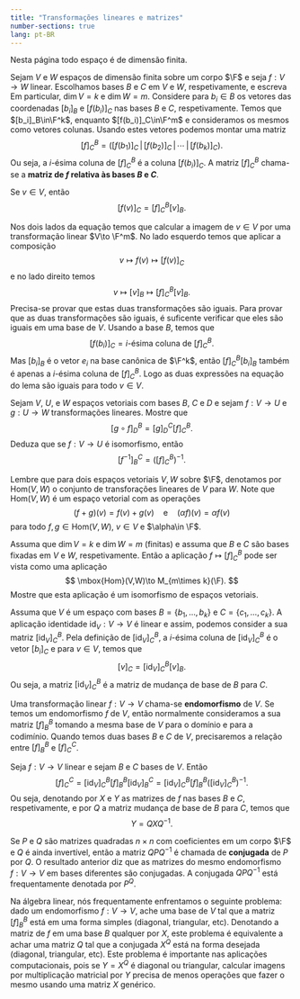 ```yaml
--- 
title: "Transformações lineares e matrizes"
number-sections: true
lang: pt-BR
--- 
```


Nesta página todo espaço é de dimensão finita.

Sejam $V$ e $W$ espaços de dimensão finita sobre um corpo $\F$ e seja $f:V\to W$ linear. Escolhamos bases $B$ e $C$ em $V$ e $W$, respetivamente, e escreva
\begin{align*}
B&=\{b_1,\ldots,b_k\}\\
C&=\{c_1,\ldots,c_m\}.
\end{align*}
Em particular, $\dim V=k$ e $\dim W =m$. Considere para $b_i\in B$ os vetores das coordenadas $[b_i]_B$ e $[f(b_i)]_C$ nas bases $B$ e $C$, respetivamente. Temos que $[b_i]_B\in\F^k$, enquanto $[f(b_i)]_C\in\F^m$ e consideramos os mesmos como vetores colunas. Usando estes vetores podemos montar uma matriz
$$
[f]_C^B=\left([f(b_1)]_C\, |\, [f(b_2)]_C\, |\, \cdots\, | \,[f(b_k)]_C\right).
$$
Ou seja, a $i$-ésima coluna de $[f]_C^B$ é a coluna $[f(b_i)]_C$. A matriz $[f]_C^B$ chama-se a <b>matriz de $f$ relativa às bases $B$ e $C$</b>.

:::{#lem-}
Se $v\in V$, então
$$
[f(v)]_C=[f]_C^B[v]_B.
$$
:::


:::{.proof}
Nos dois lados da equação temos que calcular a imagem de $v\in V$ por uma transformação linear $V\to \F^m$. No lado esquerdo temos que aplicar a composição
$$
v\mapsto f(v)\mapsto [f(v)]_C
$$
e no lado direito temos
$$
v\mapsto [v]_B\mapsto [f]^B_C[v]_B.
$$
Precisa-se provar que estas duas transformações são iguais.
Para provar que as duas transformações são iguais, é suficente verificar que eles são iguais em uma base de $V$. Usando a base $B$, temos que
$$
[f(b_i)]_C=\mbox{$i$-ésima coluna de $[f]_C^B$}.
$$
Mas $[b_i]_B$ é o vetor $e_i$ na base canônica de $\F^k$, então $[f]_C^B[b_i]_B$ também é apenas a $i$-ésima coluna de $[f]_C^B$. Logo as duas expressões na equação do lema são iguais para todo $v\in V$.
:::


:::{#exr-mat1}
Sejam $V$, $U$, e $W$ espaços vetoriais com bases $B$, $C$ e $D$ e sejam $f:V\to U$ e $g:U\to W$ transformações lineares. Mostre que
$$
[g\circ f]_D^B=[g]_D^C[f]_C^B.
$$
Deduza que se $f:V\to U$ é isomorfismo, então
$$
[f^{-1}]_B^C=\left([f]_C^B\right)^{-1}.
$$
:::


:::{#exr-mat2}
Lembre que para dois espaços vetoriais $V,W$ sobre $\F$, denotamos por $\mbox{Hom}(V,W)$ o conjunto de transforações lineares de $V$ para $W$. Note que $\mbox{Hom}(V,W)$ é um espaço vetorial com as operações
$$
(f+g)(v)=f(v)+g(v)\quad\mbox{e}\quad (\alpha f)(v)=\alpha f(v)
$$
para todo $f,g\in\mbox{Hom}(V,W)$, $v\in V$ e $\alpha\in \F$.

Assuma que $\dim V=k$ e $\dim W=m$ (finitas) e assuma que $B$ e $C$ são bases fixadas em $V$ e $W$, respetivamente. Então a aplicação  $f\mapsto [f]_C^B$ pode ser vista como uma aplicação
$$
\mbox{Hom}(V,W)\to M_{m\times k}(\F).
$$
Mostre que esta aplicação é um isomorfismo de espaços vetoriais.

:::

Assuma que $V$ é um espaço com bases $B=\{b_1,\ldots,b_k\}$ e $C=\{c_1,\ldots,c_k\}$. A aplicação identidade $\mbox{id}_V:V\to V$ é linear e assim, podemos consider a sua matriz $[\mbox{id}_V]_C^B$. Pela definição de $[\mbox{id}_V]_C^B$, a $i$-ésima coluna de $[\mbox{id}_V]_C^B$ é o vetor $[b_i]_C$ e para $v\in V$, temos que
$$
[v]_C=[\mbox{id}_V]_C^B[v]_B.
$$
Ou seja, a matriz $[\mbox{id}_V]_C^B$ é a matriz de mudança de base de $B$ para $C$.

Uma transformação linear $f:V\to V$ chama-se <b>endomorfismo</b> de $V$. Se temos um endomorfismo $f$ de $V$, então normalmente consideramos a sua matriz $[f]_B^B$ tomando a mesma base de $V$ para o domínio e para a codimínio. Quando temos duas bases $B$ e $C$ de $V$, precisaremos a relação entre $[f]_B^B$ e $[f]_C^C$.

:::{#lem-base-change}
Seja $f:V\to V$ linear e sejam $B$ e $C$ bases de $V$. Então
$$
[f]_C^C=[\mbox{id}_V]_C^B[f]_B^B[\mbox{id}_V]^C_B=[\mbox{id}_V]_C^B[f]_B^B\left([\mbox{id}_V]_C^B\right)^{-1}.
$$
Ou seja, denotando por $X$ e $Y$ as matrizes de $f$ nas bases $B$ e $C$, respetivamente, e por $Q$ a matriz mudança de base de $B$ para $C$, temos que
$$
Y=QXQ^{-1}.
$$
:::

Se $P$ e $Q$ são matrizes quadradas $n\times n$ com coeficientes em um corpo $\F$ e $Q$ é ainda invertível, então a matriz $QPQ^{-1}$ é chamada de <b>conjugada</b> de $P$ por $Q$. O resultado anterior diz que as matrizes do mesmo endomorfismo $f:V\to V$ em bases diferentes são conjugadas. A conjugada $QPQ^{-1}$ está frequentamente denotada por $P^Q$.

Na álgebra linear, nós frequentamente enfrentamos o seguinte problema: dado um endomorfismo $f:V\to V$, ache uma base de $V$ tal que a matriz $[f]_B^B$ está em uma forma simples (diagonal, triangular, etc). Denotando a matriz de $f$ em uma base $B$ qualquer por $X$, este problema é equivalente a achar uma matriz $Q$ tal que a conjugada $X^Q$ está na forma desejada (diagonal, triangular, etc). Este problema é importante nas aplicações computacionais, pois se $Y=X^Q$ é diagonal ou triangular, calcular imagens por multiplicação matricial por $Y$ precisa de menos operações que fazer o mesmo usando uma matriz $X$ genérico.

